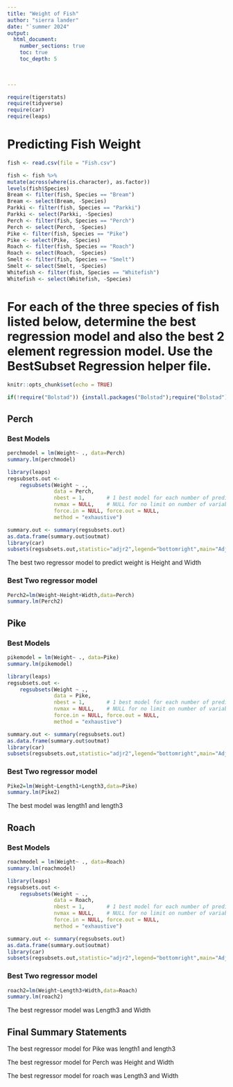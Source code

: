 ```yaml
---
title: "Weight of Fish"
author: "sierra lander"
date: "`summer 2024"  
output: 
  html_document:
    number_sections: true
    toc: true
    toc_depth: 5

 
    
---
```



```r
require(tigerstats)
require(tidyverse)
require(car)
require(leaps)
```

# Predicting Fish Weight
```r
fish <- read.csv(file = "Fish.csv")
```

```r
 
fish <- fish %>%
mutate(across(where(is.character), as.factor))
levels(fish$Species)
Bream <- filter(fish, Species == "Bream")
Bream <- select(Bream, -Species) 
Parkki <- filter(fish, Species == "Parkki")
Parkki <- select(Parkki, -Species) 
Perch <- filter(fish, Species == "Perch")
Perch <- select(Perch, -Species) 
Pike <- filter(fish, Species == "Pike")
Pike <- select(Pike, -Species) 
Roach <- filter(fish, Species == "Roach")
Roach <- select(Roach, -Species) 
Smelt <- filter(fish, Species == "Smelt")
Smelt <- select(Smelt, -Species) 
Whitefish <- filter(fish, Species == "Whitefish")
Whitefish <- select(Whitefish, -Species) 
```

# For each of the three species of fish listed below, determine the best regression model and also the best 2 element regression model. Use the BestSubset Regression helper file.


```r
knitr::opts_chunk$set(echo = TRUE)
```
```r

if(!require("Bolstad")) {install.packages("Bolstad");require("Bolstad")}
```


## Perch


### Best Models

```r
perchmodel = lm(Weight~ ., data=Perch)
summary.lm(perchmodel)
```


```r
library(leaps)
regsubsets.out <-
    regsubsets(Weight ~ .,
               data = Perch,
               nbest = 1,       # 1 best model for each number of predictors
               nvmax = NULL,    # NULL for no limit on number of variables
               force.in = NULL, force.out = NULL,
               method = "exhaustive")

summary.out <- summary(regsubsets.out)
as.data.frame(summary.out$outmat)
library(car)
subsets(regsubsets.out,statistic="adjr2",legend="bottomright",main="Adjusted R^2")
```



The best two regressor model to predict weight is Height and Width 

### Best Two regressor model

```r
Perch2=lm(Weight~Height+Width,data=Perch)
summary.lm(Perch2)
```

## Pike

### Best Models

```r
pikemodel = lm(Weight~ ., data=Pike)
summary.lm(pikemodel)
```


```r
library(leaps)
regsubsets.out <-
    regsubsets(Weight ~ .,
               data = Pike,
               nbest = 1,       # 1 best model for each number of predictors
               nvmax = NULL,    # NULL for no limit on number of variables
               force.in = NULL, force.out = NULL,
               method = "exhaustive")

summary.out <- summary(regsubsets.out)
as.data.frame(summary.out$outmat)
library(car)
subsets(regsubsets.out,statistic="adjr2",legend="bottomright",main="Adjusted R^2")
```



### Best Two regressor model


```r
Pike2=lm(Weight~Length1+Length3,data=Pike)
summary.lm(Pike2)
```


The best model was length1 and length3

## Roach

### Best Models


```r
roachmodel = lm(Weight~ ., data=Roach)
summary.lm(roachmodel)
```


```r
library(leaps)
regsubsets.out <-
    regsubsets(Weight ~ .,
               data = Roach,
               nbest = 1,       # 1 best model for each number of predictors
               nvmax = NULL,    # NULL for no limit on number of variables
               force.in = NULL, force.out = NULL,
               method = "exhaustive")

summary.out <- summary(regsubsets.out)
as.data.frame(summary.out$outmat)
library(car)
subsets(regsubsets.out,statistic="adjr2",legend="bottomright",main="Adjusted R^2")
```



### Best Two regressor model


```r
roach2=lm(Weight~Length3+Width,data=Roach)
summary.lm(roach2)
```

The best regressor model was Length3 and Width


## Final Summary Statements


The best regressor model for Pike was  length1 and length3

The best regressor model for Perch was Height and Width 

The best regressor model for roach was  Length3 and Width





